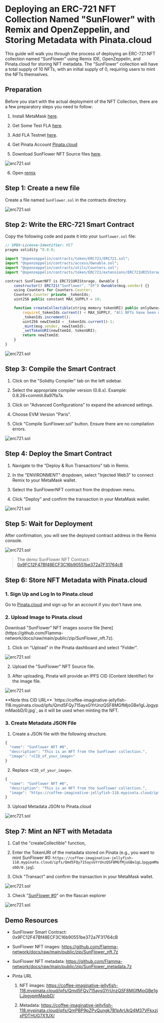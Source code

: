 
# Deploying an ERC-721 NFT Collection Named "SunFlower" with Remix and OpenZeppelin, and Storing Metadata with Pinata.cloud

This guide will walk you through the process of deploying an ERC-721 NFT collection named "SunFlower" using Remix IDE, OpenZeppelin, and Pinata.cloud for storing NFT metadata. The "SunFlower" collection will have a total supply of 10 NFTs, with an initial supply of 0, requiring users to mint the NFTs themselves.

## Preparation

Before you start with the actual deployment of the NFT Collection, there are a few preparatory steps you need to follow:

1. Install MetaMask [here](https://metamask.io/).

2. Get Some Test FLA [here](https://flafaucet.dev/).

3. Add FLA Testnet [here](/networks/rpc.mdx).

4. Get Pinata Account [Pinata.cloud](https://www.pinata.cloud/)

5. Download SunFlower NFT Source files [here](https://github.com/Flamma-network/docs/raw/main/public/zip/SunFlower_nft.7z).

![erc721.sol](/images/erc721_11.png)

6. Open [remix](https://remix.ethereum.org/)

## Step 1: Create a new file

Create a file named `SunFlower.sol` in the contracts directory.

![erc721.sol](/images/erc721_0.png)

## Step 2: Write the ERC-721 Smart Contract

Copy the following code and paste it into your `SunFlower.sol` file:

``` js copy
// SPDX-License-Identifier: MIT
pragma solidity ^0.8.0;

import "@openzeppelin/contracts/token/ERC721/ERC721.sol";
import "@openzeppelin/contracts/access/Ownable.sol";
import "@openzeppelin/contracts/utils/Counters.sol";
import "@openzeppelin/contracts/token/ERC721/extensions/ERC721URIStorage.sol";

contract SunFlowerNFT is ERC721URIStorage, Ownable {
    constructor() ERC721("SunFlower", "SF") Ownable(msg.sender) {}
    using Counters for Counters.Counter;
    Counters.Counter private _tokenIds;
    uint256 public constant MAX_SUPPLY = 10;

    function createCollectible(string memory tokenURI) public onlyOwner returns (uint256) {
        require(_tokenIds.current() < MAX_SUPPLY, "All NFTs have been minted");
        _tokenIds.increment();
        uint256 newItemId = _tokenIds.current()-1;
        _mint(msg.sender, newItemId);
        _setTokenURI(newItemId, tokenURI);
        return newItemId;
    }
}
```
![erc721.sol](/images/erc721_1.png)

## Step 3: Compile the Smart Contract

1. Click on the "Solidity Compiler" tab on the left sidebar.

2. Select the appropriate compiler version (0.8.x). Example: 0.8.26+commit.8a97fa7a.

3. Click on "Advanced Configurations" to expand the advanced settings.

4. Choose EVM Version "Paris".

5. Click "Compile SunFlower.sol" button. Ensure there are no compilation errors.

![erc721.sol](/images/erc721_2.png)

## Step 4: Deploy the Smart Contract

1. Navigate to the "Deploy & Run Transactions" tab in Remix.

2. In the "ENVIRONMENT" dropdown, select "Injected Web3" to connect Remix to your MetaMask wallet.

3. Select the SunFlowerNFT contract from the dropdown menu.

4. Click "Deploy" and confirm the transaction in your MetaMask wallet.

![erc721.sol](/images/erc721_3.png)

## Step 5: Wait for Deployment

After confirmation, you will see the deployed contract address in the Remix console.

![erc721.sol](/images/erc721_4.png)

> The demo SunFlower NFT Contract: [0x9FC12F47Bf48ECF3C16b90551be372a7F31764cB](https://testnet.flascan.net/address/0x9FC12F47Bf48ECF3C16b90551be372a7F31764cB)

## Step 6: Store NFT Metadata with Pinata.cloud

### 1. Sign Up and Log In to Pinata.cloud

Go to [Pinata.cloud](https://www.pinata.cloud/) and sign up for an account if you don't have one.

### 2. Upload Image to Pinata.cloud

<Callout type="info" emoji="ℹ️">
    Download "SunFlower" NFT images source file [here](https://github.com/Flamma-network/docs/raw/main/public/zip/SunFlower_nft.7z).
</Callout>

1. Click on "Upload" in the Pinata dashboard and select "Folder".

![erc721.sol](/images/erc721_8.png)

2. Upload the "SunFlower" NFT Source file.

3. After uploading, Pinata will provide an IPFS CID (Content Identifier) for the image file.

![erc721.sol](/images/erc721_6.png)

<Callout emoji="👾">
  **Note this CID URL** `https://coffee-imaginative-jellyfish-118.mypinata.cloud/ipfs/Qmd5FQy715aysGYrUnzQSF8MGfMjoGBe1gLJpgypmMaobD/0.jpg`, as it will be used when minting the NFT.
</Callout>

### 3. Create Metadata JSON File

1. Create a JSON file with the following structure.

``` js copy
{
  "name": "SunFlower NFT #0",
  "description": "This is an NFT from the SunFlower collection.",
  "image": "<CID_of_your_image>"
}
```

2. Replace `<CID_of_your_image>`.

``` js copy
{
  "name": "SunFlower NFT #0",
  "description": "This is an NFT from the SunFlower collection.",
  "image": "https://coffee-imaginative-jellyfish-118.mypinata.cloud/ipfs/Qmd5FQy715aysGYrUnzQSF8MGfMjoGBe1gLJpgypmMaobD/0.jpg"
}
```

3. Upload Metadata JSON to Pinata.cloud

![erc721.sol](/images/erc721_7.png)

## Step 7: Mint an NFT with Metadata

1. Call the "createCollectible" function, 

2. Enter the TokenURI of the metadata stored on Pinata (e.g., you want to mint SunFlower #0: `https://coffee-imaginative-jellyfish-118.mypinata.cloud/ipfs/Qmd5FQy715aysGYrUnzQSF8MGfMjoGBe1gLJpgypmMaobD/0.jpg`).

3. Click "Transact" and confirm the transaction in your MetaMask wallet.

![erc721.sol](/images/erc721_9.png)

3. Check "[SunFlower #0](https://testnet.flascan.net/token/0x9FC12F47Bf48ECF3C16b90551be372a7F31764cB/instance/0?tab=token_transfers)" on the flascan explorer

![erc721.sol](/images/erc721_10.png)

## Demo Resources

- SunFlower Smart Contract: 0x9FC12F47Bf48ECF3C16b90551be372a7F31764cB

- SunFlower NFT images: https://github.com/Flamma-network/docs/raw/main/public/zip/SunFlower_nft.7z
 
- SunFlower NFT metadata: https://github.com/Flamma-network/docs/raw/main/public/zip/SunFlower_metadata.7z

- Pinta URL

    1. NFT images: https://coffee-imaginative-jellyfish-118.mypinata.cloud/ipfs/Qmd5FQy715aysGYrUnzQSF8MGfMjoGBe1gLJpgypmMaobD/

    2. Metadata: https://coffee-imaginative-jellyfish-118.mypinata.cloud/ipfs/QmPBP9pZPvQungk7B1pArUkQ4M37VFkxzjxPDTHUG7X1UX/









